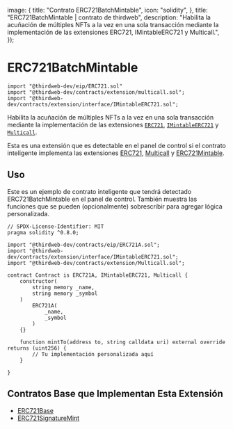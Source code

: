 
  image: {
    title: "Contrato ERC721BatchMintable",
    icon: "solidity",
  },
  title: "ERC721BatchMintable | contrato de thirdweb",
  description:
    "Habilita la acuñación de múltiples NFTs a la vez en una sola transacción mediante la implementación de las extensiones ERC721, IMintableERC721 y Multicall.",
});


# ERC721BatchMintable

```solidity
import "@thirdweb-dev/eip/ERC721.sol"
import "@thirdweb-dev/contracts/extension/multicall.sol";
import "@thirdweb-dev/contracts/extension/interface/IMintableERC721.sol";
```

Habilita la acuñación de múltiples NFTs a la vez en una sola transacción mediante la implementación de las extensiones [`ERC721`](/contracts/build/extensions/erc-721/ERC721), [`IMintableERC721`](/contracts/build/extensions/erc-721/ERC721Mintable) y [`Multicall`](/contracts/build/extensions/general/Multicall).

Esta es una extensión que es detectable en el panel de control si el contrato inteligente implementa las extensiones
[ERC721](/contracts/build/extensions/erc-721/ERC721), [Multicall](/contracts/build/extensions/general/Multicall) y [ERC721Mintable](/contracts/build/extensions/erc-721/ERC721Mintable).

## Uso

Este es un ejemplo de contrato inteligente que tendrá detectado ERC721BatchMintable en el panel de control. También muestra las funciones que se pueden (opcionalmente) sobrescribir para agregar lógica personalizada.

```solidity
// SPDX-License-Identifier: MIT
pragma solidity ^0.8.0;

import "@thirdweb-dev/contracts/eip/ERC721A.sol";
import "@thirdweb-dev/contracts/extension/interface/IMintableERC721.sol";
import "@thirdweb-dev/contracts/extension/Multicall.sol";

contract Contract is ERC721A, IMintableERC721, Multicall {
    constructor(
        string memory _name,
        string memory _symbol
    )
        ERC721A(
            _name,
            _symbol
        )
    {}

    function mintTo(address to, string calldata uri) external override returns (uint256) {
        // Tu implementación personalizada aquí
    }

}
```

## Contratos Base que Implementan Esta Extensión

- [ERC721Base](/contracts/build/base-contracts/erc-721/base)
- [ERC721SignatureMint](/contracts/build/base-contracts/erc-721/signature-mint)
